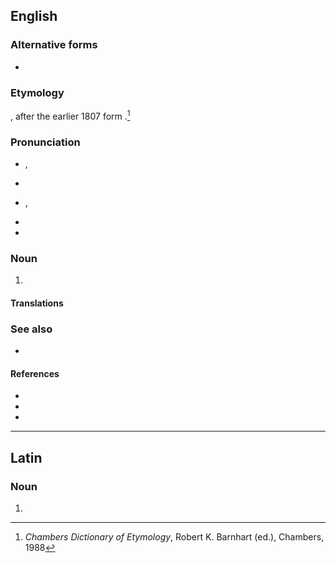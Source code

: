 ==English==
{{wikipedia}}

===Alternative forms===
* {{l|en|aluminium}} {{qualifier|the spelling used in the sciences, and non-US English}}

===Etymology===
{{coin|en|Humphry Davy|nat=British|occ=chemist|in=1812}}, after the earlier 1807 {{der|en|NL.|-}} form {{m|la|alumium}}.<ref>''Chambers Dictionary of Etymology'', Robert K. Barnhart (ed.), Chambers, 1988</ref> {{surf|en|lang1=la|alumen|-um}}

===Pronunciation===
* {{a|GenAm|Canada}} {{enPR|ə-lo͞o'-mĭ-nəm}}, {{IPA|en|/əˈlu.mɪ.nəm/}}
* {{audio|en|en-us-aluminum.ogg|Audio (US)}}
* {{a|UK|Australia|New Zealand}} {{enPR|ˌæl.(j)ʊˈmɪn.i.əm}}, {{IPA|en|/ˌæl.(j)ʊˈmɪn.jəm/}} {{q|corresponding to the form {{m|en|aluminium}}}}
* {{audio|en|En-gb-aluminium.ogg|Audio (UK)}}
* {{audio|en|En-uk-aluminum.ogg|Audio (UK / when using US spelling)}}

===Noun===
{{en-noun|~}}

# {{standard spelling of|en|aluminium|from=American form|from2=Canadian form}}

====Translations====
{{trans-see|aluminium}}

===See also===
* {{l|en|bauxite}}

====References====
* {{R:WebMineral}}
* {{R:mindat}}
* {{R:BBS}}
<references/>

{{C|en|Chemical elements|Group 13 chemical elements|P-block chemical elements|Period 3 chemical elements}}

----

==Latin==

===Noun===
{{la-noun-form|alūminum}}

# {{inflection of|la|alūmen||gen|p}}